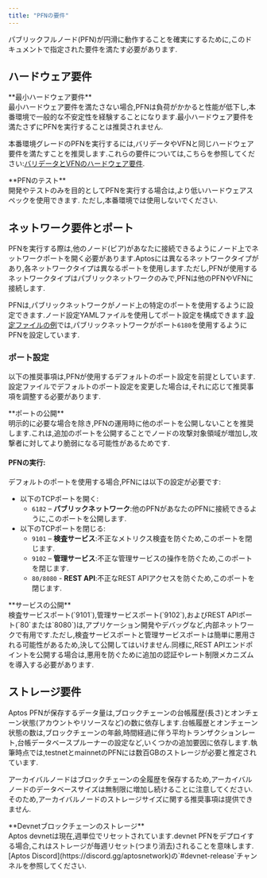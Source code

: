 ```yaml
---
title: "PFNの要件"
---
```



パブリックフルノード(PFN)が円滑に動作することを確実にするために,このドキュメントで指定された要件を満たす必要があります.

## ハードウェア要件

<Aside type="caution">
  **最小ハードウェア要件**<br />
  最小ハードウェア要件を満たさない場合,PFNは負荷がかかると性能が低下し,本番環境で一般的な不安定性を経験することになります.最小ハードウェア要件を満たさずにPFNを実行することは推奨されません.
</Aside>

本番環境グレードのPFNを実行するには,バリデータやVFNと同じハードウェア要件を満たすことを推奨します.これらの要件については,こちらを参照してください:[バリデータとVFNのハードウェア要件](/ja/network/nodes/validator-node/node-requirements.mdx#hardware-requirements).

<Aside type="note">
  **PFNのテスト**<br />
  開発やテストのみを目的としてPFNを実行する場合は,より低いハードウェアスペックを使用できます.
  ただし,本番環境では使用しないでください.
</Aside>

## ネットワーク要件とポート

PFNを実行する際は,他のノード(ピア)があなたに接続できるようにノード上でネットワークポートを開く必要があります.Aptosには異なるネットワークタイプがあり,各ネットワークタイプは異なるポートを使用します.ただし,PFNが使用するネットワークタイプはパブリックネットワークのみで,PFNは他のPFNやVFNに接続します.

PFNは,パブリックネットワークがノード上の特定のポートを使用するように設定できます.ノード設定YAMLファイルを使用してポート設定を構成できます.[設定ファイルの例](https://github.com/aptos-labs/aptos-core/blob/main/config/src/config/test_data/public_full_node.yaml#L16)では,パブリックネットワークがポート`6180`を使用するようにPFNを設定しています.

### ポート設定

以下の推奨事項は,PFNが使用するデフォルトのポート設定を前提としています.設定ファイルでデフォルトのポート設定を変更した場合は,それに応じて推奨事項を調整する必要があります.

<Aside type="caution">
  **ポートの公開**<br />
  明示的に必要な場合を除き,PFNの運用時に他のポートを公開しないことを推奨します.これは,追加のポートを公開することでノードの攻撃対象領域が増加し,攻撃者に対してより脆弱になる可能性があるためです.
</Aside>

#### PFNの実行:

デフォルトのポートを使用する場合,PFNには以下の設定が必要です:

- 以下のTCPポートを開く:
  - `6182` – **パブリックネットワーク**:他のPFNがあなたのPFNに接続できるように,このポートを公開します.
- 以下のTCPポートを閉じる:
  - `9101` – **検査サービス**:不正なメトリクス検査を防ぐため,このポートを閉じます.
  - `9102` – **管理サービス**:不正な管理サービスの操作を防ぐため,このポートを閉じます.
  - `80/8080` - **REST API**:不正なREST APIアクセスを防ぐため,このポートを閉じます.

<Aside type="caution">
  **サービスの公開**<br />
  検査サービスポート(`9101`),管理サービスポート(`9102`),およびREST APIポート(`80`または`8080`)は,アプリケーション開発やデバッグなど,内部ネットワークで有用です.ただし,検査サービスポートと管理サービスポートは簡単に悪用される可能性があるため,決して公開してはいけません.同様に,REST APIエンドポイントを公開する場合は,悪用を防ぐために追加の認証やレート制限メカニズムを導入する必要があります.
</Aside>

## ストレージ要件

Aptos PFNが保存するデータ量は,ブロックチェーンの台帳履歴(長さ)とオンチェーン状態(アカウントやリソースなど)の数に依存します.台帳履歴とオンチェーン状態の数は,ブロックチェーンの年齢,時間経過に伴う平均トランザクションレート,台帳データベースプルーナーの設定など,いくつかの追加要因に依存します.執筆時点では,testnetとmainnetのPFNには数百GBのストレージが必要と推定されています.

アーカイバルノードはブロックチェーンの全履歴を保存するため,アーカイバルノードのデータベースサイズは無制限に増加し続けることに注意してください.そのため,アーカイバルノードのストレージサイズに関する推奨事項は提供できません.

<Aside type="note">
  **Devnetブロックチェーンのストレージ**<br />
  Aptos devnetは現在,週単位でリセットされています.devnet PFNをデプロイする場合,これはストレージが毎週リセット(つまり消去)されることを意味します.[Aptos Discord](https://discord.gg/aptosnetwork)の`#devnet-release`チャンネルを参照してください.
</Aside>
